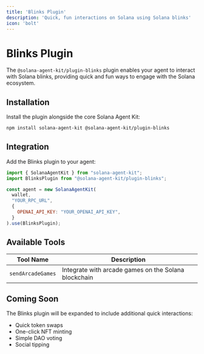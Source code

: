 ```yaml
---
title: 'Blinks Plugin'
description: 'Quick, fun interactions on Solana using Solana blinks'
icon: 'bolt'
---
```


# Blinks Plugin

The `@solana-agent-kit/plugin-blinks` plugin enables your agent to interact with Solana blinks, providing quick and fun ways to engage with the Solana ecosystem.

## Installation

Install the plugin alongside the core Solana Agent Kit:

```bash
npm install solana-agent-kit @solana-agent-kit/plugin-blinks
```

## Integration

Add the Blinks plugin to your agent:

```javascript
import { SolanaAgentKit } from "solana-agent-kit";
import BlinksPlugin from "@solana-agent-kit/plugin-blinks";

const agent = new SolanaAgentKit(
  wallet,
  "YOUR_RPC_URL",
  {
    OPENAI_API_KEY: "YOUR_OPENAI_API_KEY",
  }
).use(BlinksPlugin);
```

## Available Tools

| Tool Name | Description |
|-----------|-------------|
| `sendArcadeGames` | Integrate with arcade games on the Solana blockchain |

## Coming Soon

The Blinks plugin will be expanded to include additional quick interactions:

- Quick token swaps
- One-click NFT minting
- Simple DAO voting
- Social tipping